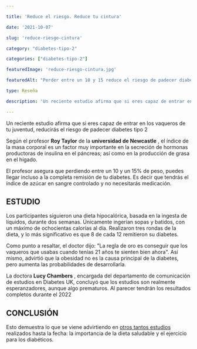 ```yaml
---

title: 'Reduce el riesgo. Reduce tu cintura'

date: '2021-10-07'

slug: 'reduce-riesgo-cintura'

category: "diabetes-tipo-2"

categories: ["diabetes-tipo-2"]

featuredImage: 'reduce-riesgo-cintura.jpg'

featuredAlt: "Perder entre un 10 y 15 reduce el riesgo de padecer diabetes tipo 2"

type: Reseña

description: 'Un reciente estudio afirma que si eres capaz de entrar en los vaqueros de tu juventud, reducirás el riesgo de padecer diabetes tipo 2'

---
```




Un reciente estudio afirma que si eres capaz de entrar en los vaqueros de tu juventud, reducirás el riesgo de padecer diabetes tipo 2

Según el profesor **Roy Taylor** de la **universidad de Newcastle** , el índice de la masa corporal es un factor muy importante en la secreción de hormonas productoras de insulina en el páncreas; así como en la producción de grasa en el hígado.

El profesor asegura que perdiendo entre un 10 y un 15% de peso, puedes llegar incluso a la completa remisión de tu diabetes. Es decir que tendrás el índice de azúcar en sangre controlado y no necesitarás medicación.

## ESTUDIO

Los participantes siguieron una dieta hipocalórica, basada en la ingesta de líquidos, durante dos semanas. Únicamente ingerían sopas y batidos, con un máximo de ochocientas calorías al día.
 Realizaron tres rondas de la dieta, y lo más significativo es que 8 de cada 12 remitieron su diabetes.

Como punto a resaltar, el doctor dijo: &quot;La regla de oro es conseguir que los vaqueros que usabas cuando tenías 21 años te sienten bien ahora&quot;.
 Así mismo, advirtió que la obesidad no es la causa principal de la diabetes, pero aumenta las probabilidades de desarrollarla.

La doctora **Lucy Chambers** , encargada del departamento de comunicación de estudios en Diabetes UK, concluyó que los estudios son realmente esperanzadores, aunque algo prematuros. Al parecer tendrán los resultados completos durante el 2022

## CONCLUSIÓN

Esto demuestra lo que se viene advirtiendo en [otros tantos estudios](https://dediabetes.com/hormonas-glucosa-irlanda/) realizados hasta la fecha: la importancia de la dieta saludable y el ejercicio para los diabéticos.


